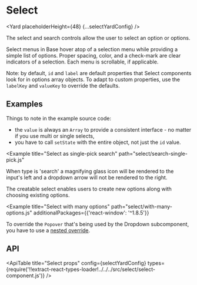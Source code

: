 <!--
Copyright (c) 2018-2020 Uber Technologies, Inc.

This source code is licensed under the MIT license found in the
LICENSE file in the root directory of this source tree.
-->






# Select

<Yard placeholderHeight={48} {...selectYardConfig} />

The select and search controls allow the user to select an option or options.

Select menus in Base hover atop of a selection menu while providing a simple list of options.
Proper spacing, color, and a check-mark are clear indicators of a selection. Each menu is
scrollable, if applicable.

Note: by default, `id` and `label` are default properties that Select components look for in options array objects. To adapt to custom properties, use the `labelKey` and `valueKey` to override the defaults.

## Examples

<Example title="Select basic usage" path="select/controlled.js">
  <SelectControlled />
</Example>

Things to note in the example source code:

- the `value` is always an `Array` to provide a consistent interface - no matter if you use multi or single selects,
- you have to call `setState` with the entire object, not just the `id` value.

<Example
  title="Select as single-pick search"
  path="select/search-single-pick.js"
>
  <SelectSinglePickSearch />
</Example>

When type is 'search' a magnifying glass icon will be rendered to the input's left and a dropdown
arrow will not be rendered to the right.

<Example title="Select with custom labels" path="select/label.js">
  <SelectLabel />
</Example>

<Example title="Select creatable" path="select/creatable.js">
  <SelectCreatable />
</Example>

The creatable select enables users to create new options along with choosing
existing options.

<Example title="Select as multi-pick search" path="select/search-multi-pick.js">
  <SelectMultiPickSearch />
</Example>

<Example title="Select creatable multi-pick" path="select/creatable-multi.js">
  <SelectCreatableMulti />
</Example>

<Example title="Select sizes" path="select/sizes.js">
  <SelectSizes />
</Example>

<Example title="Select with grouped options" path="select/grouped.js">
  <SelectGrouped />
</Example>

<Example title="Select similar to native select" path="select/native.js">
  <SelectNative />
</Example>

<Example title="Select uncontrolled example" path="select/uncontrolled.js">
  <SelectUncontrolled />
</Example>

<Example
  title="Select with many options"
  path="select/with-many-options.js"
  additionalPackages={{'react-window': '^1.8.5'}}
>
  <SelectWithManyOptions />
</Example>

<Example title="Select in a modal dialog" path="select/in-modal.js">
  <SelectInModal />
</Example>

<Example title="Select with overridden menu" path="select/overridden.js">
  <SelectOverridden />
</Example>

<Example title="Select dropdown overrides" path="select/overridden-dropdown.js">
  <SelectOverriddenDropdown />
</Example>

To override the `Popover` that's being used by the Dropdown subcomponent, you have to use a [nested override](/guides/understanding-overrides/#override-nested-components).

## API

<ApiTable
  title="Select props"
  config={selectYardConfig}
  types={require('!!extract-react-types-loader!../../../src/select/select-component.js')}
/>

<Exports
  component={SelectExports}
  title="Select exports"
  path="baseui/select"
/>
